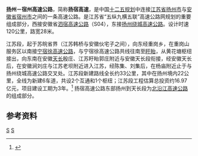 '''扬州－宿州高速公路'''，简称'''扬宿高速'''，是中国[[十二五规划|十二五规划]]中连接[[江苏省|江苏省]][[扬州市|扬州市]]与[[安徽省|安徽省]][[宿州市|宿州市]]之间的一条高速公路。是江苏省“五纵九横五联”高速公路网规划的重要组成部分，西接安徽省[[泗宿高速公路|泗宿高速公路]]（S04），东接[[扬州绕城高速公路|扬州绕城高速公路]]。设计时速120公里，路宽28米。

江苏段，起于苏皖省界（江苏韩桥与安徽伙宅子之间），向东经重岗乡，在重岗山服务区以南接[[宁宿徐高速公路|宁宿徐高速公路]]，与宁宿徐高速公路共线往南至[[盱眙|盱眙]]，从黄花塘枢纽接出，向东南在安徽[[天长|天长]]殷庄、江苏盱眙郭庄附近与安徽天长段衔接，经安徽天长后，在安徽涧刘庄与江苏老坝附近进入江苏，经陈集、刘集后，在杨庙附近止于与扬州绕城高速公路交叉处。江苏段新建路线全长约33公里，其中在扬州境内22公里，全线为新建6车道，共设2个互通和1个枢纽；江苏段工程估算总投资约16.97亿元，项目建设工期为3年。<ref>{{cite web|url=http://www.shsz.org.cn/book/shownews.asp?num=szzz-201216114028|title=江苏省扬宿高速公路获可行性批复|work=|publisher=上海市政公路杂志电子版|date=2011-12|accessdate=2012-09-12}}</ref> 
扬宿高速公路东部扬州到天长段为[[北沿江高速公路|北沿江高速公路]]的组成部分。
==参考资料==
{{reflist}}


{{江苏省高速公路}}
{{安徽省高速公路}}

[[Category:江苏省高速公路|S]]
[[Category:安徽省高速公路|S]]